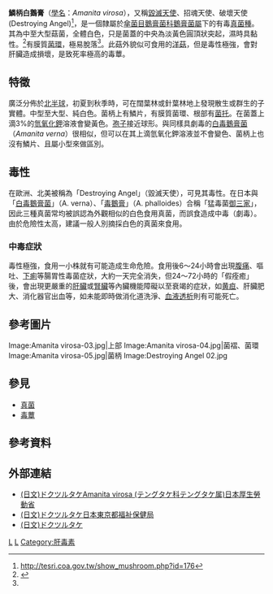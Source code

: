 {{Speciesbox 
| taxon = Amanita virosa
| status = LR/lc
| status_system = iucn2.3
| image= Amanita virosa 02.jpg
| authority=([[伊利阿斯·馬格努斯·弗里斯|Fr.]]) Bertillon
}}
{{mycomorphbox
| name='''鱗柄白鵝膏'''（''Amanita virosa''）
| whichGills=free
| capShape=convex
| capShape2=flat
| hymeniumType=gills
| stipeCharacter=ring and volva
| ecologicalType=mycorrhizal
| sporePrintColor=white
| howEdible=deadly
}}

'''鱗柄白鵝膏'''（[[學名|學名]]：''Amanita virosa''），又稱[[毀滅天使|毀滅天使]]、招魂天使、破壞天使 (Destroying Angel)<ref name="another name">http://tesri.coa.gov.tw/show_mushroom.php?id=176{{dead link|date=2018年5月 |bot=InternetArchiveBot |fix-attempted=yes }}</ref>，是一個隸屬於[[傘菌目|傘菌目]][[鵝膏菌科|鵝膏菌科]][[鵝膏菌屬|鵝膏菌屬]]下的有毒[[真菌|真菌]][[種_(生物)|種]]。其為中至大型菇菌，全體白色，只是菌蓋的中央為淡黃色圓頂狀突起，濕時具黏性。<ref name="mushroom">{{Cite web |url=http://wwwdb.tesri.gov.tw/content/planet/pla_fungi_2_3_14.asp |title=存档副本 |access-date=2011-07-21 |archive-url=https://web.archive.org/web/20061121144334/http://wwwdb.tesri.gov.tw/content/planet/pla_fungi_2_3_14.asp |archive-date=2006-11-21 |dead-url=yes }}</ref>有膜質[[菌環|菌環]]，極易脫落<ref name="another name" />。此菇外貌似可食用的[[洋菇|洋菇]]，但是毒性極強，會對肝臟造成損壞，是致死率極高的毒蕈。

==特徵==
廣泛分佈於[[北半球|北半球]]，初夏到秋季時，可在闊葉林或針葉林地上發現散生或群生的子實體。中型至大型、純白色。菌柄上有鱗片，有膜質菌環、根部有[[菌托|菌托]]。在菌蓋上滴3%的[[氫氧化鉀|氫氧化鉀]]溶液會變黃色。[[孢子|孢子]]接近球形。與同樣具劇毒的[[白毒鵝膏菌|白毒鵝膏菌]]（''Amanita verna''）很相似，但可以在其上滴氫氧化鉀溶液並不會變色、菌柄上也沒有鱗片、且屬小型來做區別。

==毒性==
在歐洲、北美被稱為「Destroying Angel」（毀滅天使），可見其毒性。在日本與「[[白毒鵝膏菌|白毒鵝膏菌]]」（A. verna）、「[[毒鵝膏|毒鵝膏]]」（A. phalloides）合稱「猛毒菌[[御三家|御三家]]」，因此三種真菌常均被誤認為外觀相似的白色食用真菌，而誤食造成中毒（劇毒）。由於危險性太高，建議一般人別摘採白色的真菌來食用。

===中毒症狀===
毒性極強，食用一小株就有可能造成生命危險。食用後6～24小時會出現[[腹痛|腹痛]]、嘔吐、[[下痢|下痢]]等腸胃性毒菌症狀，大約一天完全消失，但24～72小時的「假痊癒」後，會出現更嚴重的[[肝臟|肝臟]]或[[腎臟|腎臟]]等內臟機能障礙以至衰竭的症狀，如[[黄疸|黄疸]]、肝臟肥大、消化器官出血等，如未能即時做消化道洗淨、[[血液透析|血液透析]]則有可能死亡。

==參考圖片==
<gallery>
Image:Amanita virosa-03.jpg|上部
Image:Amanita virosa-04.jpg|菌褶、菌環
Image:Amanita virosa-05.jpg|菌柄
Image:Destroying Angel 02.jpg
</gallery>

==參見==
{{Portal|真菌}}
*[[真菌|真菌]]
*[[毒蕈|毒蕈]]

==參考資料==
{{reflist|1}}

==外部連結==
*[http://www.mhlw.go.jp/topics/syokuchu/poison/kinoko_det_09.html (日文)ドクツルタケAmanita virosa (テングタケ科テングタケ属)日本厚生勞動省] {{Wayback|url=http://www.mhlw.go.jp/topics/syokuchu/poison/kinoko_det_09.html |date=20161025050044 }}
*[http://www.fukushihoken.metro.tokyo.jp/shokuhin/kinoko/dokutsur.html (日文)ドクツルタケ日本東京都福祉保健局] {{Wayback|url=http://www.fukushihoken.metro.tokyo.jp/shokuhin/kinoko/dokutsur.html |date=20200109042356 }}
*[http://toolate.s7.coreserver.jp/kinoko/fungi/amanita_virosa/index.htm (日文)ドクツルタケ] {{Wayback|url=http://toolate.s7.coreserver.jp/kinoko/fungi/amanita_virosa/index.htm |date=20210411205237 }}
{{Taxonbar|from=Q472817}}

[[Category:鵝膏菌屬|L]]
[[Category:毒蕈|L]]
[[Category:肝毒素|Category:肝毒素]]